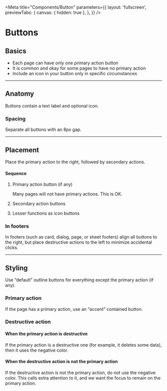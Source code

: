 
<Meta
  title="Components/Button"
  parameters={{
    layout: 'fullscreen',
    previewTabs: {
      canvas: { hidden: true },
    },
  }}
/>

<style>
  {`
  cv-button {
    margin-right: 8px;
  }
  .docs-story div:first-of-type {
    text-align: center;
  }
  #story--example-button--outlined,
  #story--example-button--text {
    margin-right: 8px;
  }
  cv-button[outlined].destructive {
    margin-right: 4rem;
  }
  `}
</style>

# Buttons

## Basics

- Each page can have only one primary action button
- It is common and okay for some pages to have no primary action
- Include an icon in your button only in specific circumstances

<Canvas>
  <cv-button id="text-button" text label="Text button"></cv-button>
  <cv-button id="outlined-button" outlined label="Outlined button"></cv-button>
  <cv-button id="contained-button" raised label="Contained button"></cv-button>
</Canvas>

---

## Anatomy

Buttons contain a text label and optional icon.

<Canvas>
  <form>
    <cv-button id="no-icon" raised label="No icon"></cv-button>
    <cv-button
      id="left-icon"
      raised
      label="Left icon"
      icon="sailing"
    ></cv-button>
    <cv-button
      id="right-icon"
      raised
      label="Right icon"
      icon="sailing"
      trailingIcon="true"
    ></cv-button>
  </form>
</Canvas>

### Spacing

Separate all buttons with an 8px gap.

<Canvas>
  <form>
    <cv-button outlined label="Button"></cv-button>
    <cv-button outlined label="Button"></cv-button>
    <cv-button outlined label="Button"></cv-button>
  </form>
</Canvas>

---

## Placement

Place the primary action to the right, followed by secondary actions.

#### Sequence

1.  Primary action button (if any)

    Many pages will not have primary actions. This is OK.

2.  Secondary action buttons

3.  Lesser functions as icon buttons

<Canvas>
  <form>
    <cv-button outlined label="Button"></cv-button>
    <cv-button outlined label="Button"></cv-button>
    <cv-button raised label="Primary" class="primary accent"></cv-button>
  </form>
</Canvas>

### In footers

In footers (such as card, dialog, page, or sheet footers) align all buttons to the right, but place destructive actions to the left to minimize accidental clicks.

<Canvas>
  <form>
    <cv-button outlined label="Delete" class="destructive"></cv-button>
    <cv-button outlined label="Button"></cv-button>
    <cv-button raised label="Primary" class="primary accent"></cv-button>
  </form>
</Canvas>

---

## Styling

Use “default” outline buttons for everything except the primary action (if any).

<Canvas>
  <form>
    <cv-button outlined label="Button"></cv-button>
    <cv-button outlined label="Button"></cv-button>
  </form>
</Canvas>

### Primary action

If the page has a primary action, use an “accent” contained button.

<Canvas>
  <form>
    <cv-button outlined label="Button"></cv-button>
    <cv-button outlined label="Button"></cv-button>
    <cv-button raised label="Primary" class="primary accent"></cv-button>
  </form>
</Canvas>

### Destructive action

#### When the primary action is destructive

If the primary action is a destructive one (for example, it deletes some data), then it uses the negative color.

<Canvas>
  <form>
    <cv-button outlined label="Button"></cv-button>
    <cv-button outlined label="Button"></cv-button>
    <cv-button raised label="Delete" class="destructive primary"></cv-button>
  </form>
</Canvas>

#### When the destructive action is not the primary action

If the destructive action is not the primary action, do not use the negative color. This calls extra attention to it, and we want the focus to remain on the primary action.

<Canvas>
  <form>
    <cv-button outlined label="Delete" class="destructive"></cv-button>
    <cv-button outlined label="Button"></cv-button>
    <cv-button raised label="Primary" class="primary accent"></cv-button>
  </form>
</Canvas>
